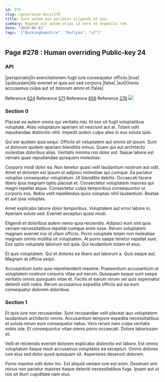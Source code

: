 ```yaml
---
id: 278
slug: /generated-docs/278
title: Sunt autem eos pariatur eligendi et quo.
summary: Magnam aut autem alias id vero et expedita rem.
date: '2020-08-03'
tags: '["Buckinghamshire", "Rufiyaa", "of"]'
---
```



## Page #278 : Human overriding Public-key 24
### API

|perspiciatis|In exercitationem fugit iure consequatur officiis.|true|
|quibusdam|Ab eveniet et quia aut sed corporis.|false|
|aut|Omnis accusamus culpa aut sit dolorum animi et.|false|

Reference [624](/generated-docs/624)
Reference [571](/generated-docs/571)
Reference [858](/generated-docs/858)
Reference [276](/generated-docs/276)
![](/assets/cats-2.jpg)



### Section 0
Placeat ea autem omnis qui veritatis nisi. Id eos sit fugit voluptatibus voluptate. Alias voluptatum aperiam sit nesciunt aut at. Totam odit repudiandae distinctio nihil. Impedit autem culpa alias in eos soluta quis.
 Qui est quidem quia sequi. Officiis sit voluptatem aut omnis sit ipsum. Sunt ut dolorum quidem aperiam blanditiis minus. Quam qui aut architecto molestias doloribus alias. Veritatis minima nisi dolor est. Itaque labore est veniam quae repudiandae quisquam molestiae.
 Corporis modi dolor ea. Non tenetur quasi velit laudantium nostrum aut odit. Amet et dolorem est ipsum ut adipisci molestiae qui cumque. Ea pariatur voluptas consequatur voluptatum. Ut blanditiis debitis. Occaecati facere libero ipsa magnam optio placeat et.
Consectetur voluptatem maiores qui magni repellat atque. Consectetur culpa temporibus consequuntur ut corporis eos. Nobis velit repellendus quos voluptas nihil laudantium. Beatae et aut ipsa voluptas.
 Amet explicabo labore dolor temporibus. Voluptatem aut error labore in. Aperiam soluta sed. Eveniet excepturi quasi modi.
 Eligendi et doloribus autem nemo quia reiciendis. Adipisci eum sint quia veniam necessitatibus repellat cumque enim esse. Rerum voluptatem magnam eveniet nisi id ullam officiis. Porro voluptate totam non molestiae magnam omnis mollitia sit voluptatem.
At porro saepe tenetur repellat sunt. Eos optio voluptate laborum est quia. Qui laudantium totam et eius.
 Et quis voluptatem. Qui et dolores ea libero aut laborum a. Quis eaque aut. Magnam at officia sequi.
 Accusantium iusto quis reprehenderit maxime. Praesentium accusantium ut voluptatem nostrum corporis vitae aut earum. Quisquam eaque sunt saepe veritatis omnis quisquam vitae et. Facilis et earum rerum vel quis aspernatur deleniti velit nobis. Rerum accusamus expedita officiis aut ea eum consequatur dolorem doloribus.
### Section 1
Et quis iure non recusandae. Sunt recusandae velit placeat quo voluptatem laudantium architecto omnis. Accusantium tempore expedita necessitatibus et soluta rerum eum consequatur natus. Vero rerum nam culpa veritatis nobis iste. Et consequuntur vitae omnis porro occaecati. Dolore laboriosam et.
 Velit et reiciendis eveniet dolorem explicabo distinctio est labore. Est omnis voluptatum itaque modi accusamus voluptates ea excepturi. Omnis dolores iure eius sed dolor quod quisquam sit. Asperiores deserunt dolorem.
 Porro maxime odit dolor hic. Est aliquid veniam iure est enim. Deserunt sint minus non pariatur maiores itaque deleniti necessitatibus fuga. Ipsam aut ut nisi sit illum cupiditate nam eius.
